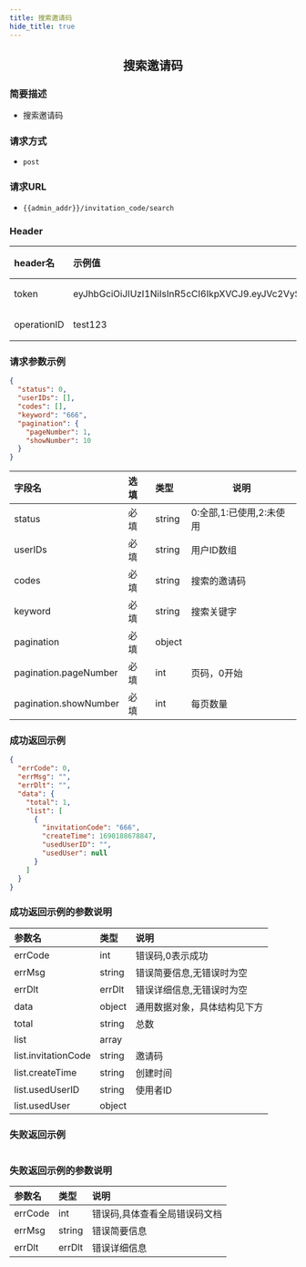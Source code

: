```yaml
---
title: 搜索邀请码
hide_title: true
---
```


<center>

## 搜索邀请码

</center>

### 简要描述
- 搜索邀请码
### 请求方式
- `post` 
### 请求URL
- `{{admin_addr}}/invitation_code/search` 


### Header
|header名|示例值|选填|类型|说明|
|:----    |:-------    |:--- |---|------      |
|token|eyJhbGciOiJIUzI1NiIsInR5cCI6IkpXVCJ9.eyJVc2VySUQiOiJhZG1pbjIiLCJVc2VyVHlwZSI6MiwiZXhwIjoxNjk4OTE4Njg5LCJuYmYiOjE2OTExNDIzODksImlhdCI6MTY5MTE0MjY4OX0.oIpGc9Ka7tTuPYY34PeiqJwvfF0QZnhInomktOCtYAc|必填|string||
|operationID|test123|必填|string||


### 请求参数示例


```json
{
  "status": 0,
  "userIDs": [],
  "codes": [],
  "keyword": "666",
  "pagination": {
    "pageNumber": 1,
    "showNumber": 10
  }
}
```
|字段名|选填|类型|说明|
|:----    |:-------    |:--- |---|
|status|必填|string|0:全部,1:已使用,2:未使用|
|userIDs|必填|string|用户ID数组|
|codes|必填|string|搜索的邀请码|
|keyword|必填|string|搜索关键字|
|pagination|必填|object||
|pagination.pageNumber|必填|int|页码，0开始|
|pagination.showNumber|必填|int|每页数量|
### 成功返回示例


```json
{
  "errCode": 0,
  "errMsg": "",
  "errDlt": "",
  "data": {
    "total": 1,
    "list": [
      {
        "invitationCode": "666",
        "createTime": 1690188678847,
        "usedUserID": "",
        "usedUser": null
      }
    ]
  }
}
```
### 成功返回示例的参数说明


|参数名|类型|说明|
|:----    |:-------    |:--- |
|errCode|int|错误码,0表示成功|
|errMsg|string|错误简要信息,无错误时为空|
|errDlt|errDlt|错误详细信息,无错误时为空|
|data|object|通用数据对象，具体结构见下方|
|total|string|总数|
|list|array||
|list.invitationCode|string|邀请码|
|list.createTime|string|创建时间|
|list.usedUserID|string|使用者ID|
|list.usedUser|object||
### 失败返回示例


```json

```
### 失败返回示例的参数说明


|参数名|类型|说明|
|:----    |:-------    |:--- |
|errCode|int|错误码,具体查看全局错误码文档|
|errMsg|string|错误简要信息|
|errDlt|errDlt|错误详细信息|
